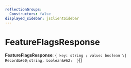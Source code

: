 ```yaml
---
reflectionGroups:
  Constructors: false
displayed_sidebar: jsClientSidebar
---
```



# FeatureFlagsResponse

 **FeatureFlagsResponse**: ``{ key: string ; value: boolean \| Record&#60;string, boolean&#62;  }``[]
